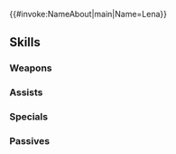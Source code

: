 {{#invoke:NameAbout|main|Name=Lena}}{{HeroPage Tabs}}
{{Hero Infobox
|Name=Lena
|Title=Bereft Angel
|WeaponType=Colorless Staff
|MoveType=Infantry
|Origin=Fire Emblem: Mystery of the Emblem
|Gender=Female
|actorEN=Brittany Cox
|actorJP=戸松遥
|artist=ひと和
|randomStartTime=2025-06-07T07:00:00Z
|additionDate=May 7, 2025
|releaseDate=May 7, 2025
|poolDate=June 6, 2025
|poolRarities=5
|cv1=1
|cv2=400900
|TagID=闇レナ
|InternalID=1240
|Properties=hat,fallen
|description=A cleric from Macedon whose mind was stolen by Gharnef to be used as a sacrifice in the resurrection of Medeus. Appears in Fire Emblem: Mystery of the Emblem.
}}
{{Stats Page
|Lv1HP=19|Lv1ATK=13|Lv1SPD=5|Lv1DEF=6|Lv1RES=10
|GRHP=60|GRATK=80|GRSPD=50|GRDEF=30|GRRES=90
}}
==Skills==
===Weapons===
{{Weapons Table
|weapon1=Assault
|weapon1Default=1
|weapon1Unlock=1
|weapon2=Martyr's Staff
|weapon2Default=5
|weapon2Unlock=5
}}
===Assists===
{{Assists Table
|assist1=Heal
|assist1Default=1
|assist1Unlock=1
|assist2=Mend
|assist2Default=3
|assist2Unlock=2
|assist3=Magic Shield
|assist3Default=4
|assist3Unlock=3
|assist4=Magic Shield+
|assist4Default=5
|assist4Unlock=5
}}
===Specials===
{{Specials Table
|special1=Imbue
|special1Default=4
|special1Unlock=2
|special2=Miracle
|special2Default=5
|special2Unlock=3
|special3=Holy Pressure
|special3Unlock=5
}}
===Passives===
{{Passives Table
|passiveA1=Atk/Res Form 1
|passiveA2=Atk/Res Form 2
|passiveA3=Atk/Res Form 3
|passiveA4=Atk/Res Tidings
|passiveA1Unlock=2
|passiveA2Unlock=3
|passiveA3Unlock=4
|passiveA4Unlock=5
|passiveB1=Resonance 1
|passiveB2=Resonance 2
|passiveB3=Resonance 3
|passiveB4=Resonance 4
|passiveB1Unlock=2
|passiveB2Unlock=3
|passiveB3Unlock=4
|passiveB4Unlock=5
|passiveC1=Time's Pulse 1
|passiveC2=Time's Pulse 2
|passiveC3=Time's Pulse 3
|passiveC4=Pulse Up: Ploy
|passiveC1Unlock=2
|passiveC2Unlock=3
|passiveC3Unlock=4
|passiveC4Unlock=5
}}
{{Heroes Navbox}}